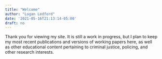 ```yaml
---
title: "Welcome"
author: "Logan Ledford"
date: '2021-05-16T21:13:14-05:00'
draft: no
---
```


Thank you for viewing my site. It is still a work in progress, but I plan to keep my most recent publications and versions of working papers here, as well as other educational content pertaining to criminal justice, policing, and other research interests.  

